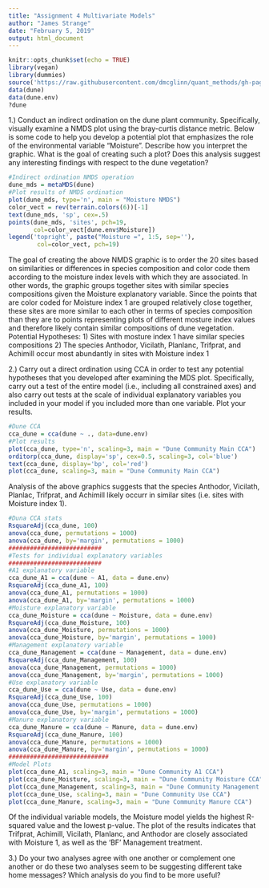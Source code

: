 ```yaml
---
title: "Assignment 4 Multivariate Models"
author: "James Strange"
date: "February 5, 2019"
output: html_document
---
```


```r
knitr::opts_chunk$set(echo = TRUE)
library(vegan)
library(dummies)
source('https://raw.githubusercontent.com/dmcglinn/quant_methods/gh-pages/scripts/utility_functions.R')
data(dune)
data(dune.env)
?dune
```

##########################################################

1.) Conduct an indirect ordination on the dune plant community. Specifically, visually examine a NMDS plot using the bray-curtis distance metric. Below is some code to help you develop a potential plot that emphasizes the role of the environmental variable "Moisture". Describe how you interpret the graphic. What is the goal of creating such a plot? Does this analysis suggest any interesting findings with respect to the dune vegetation?


```r
#Indirect ordination NMDS operation
dune_mds = metaMDS(dune)
#Plot results of NMDS ordination
plot(dune_mds, type='n', main = "Moisture NMDS")
color_vect = rev(terrain.colors(6))[-1]
text(dune_mds, 'sp', cex=.5)
points(dune_mds, 'sites', pch=19, 
       col=color_vect[dune.env$Moisture])
legend('topright', paste("Moisture =", 1:5, sep=''), 
        col=color_vect, pch=19)
```

The goal of creating the above NMDS graphic is to order the 20 sites based on similarities or differences in species composition and color code them according to the moisture index levels with which they are associated. In other words, the graphic groups together sites with similar species compositions given the Moisture explanatory variable. Since the points that are color coded for Moisture index 1 are grouped relatively close together, these sites are more similar to each other in terms of species composition than they are to points representing plots of different mosture index values and therefore likely contain similar compositions of dune vegetation.   
Potential Hypotheses:
1) Sites with mosture index 1 have similar species compositions
2) The species Anthodor, Vicilath, Planlanc, Trifprat, and Achimill occur most abundantly in sites with Moisture index 1

###########################################################



2.) Carry out a direct ordination using CCA in order to test any potential hypotheses that you developed after examining the MDS plot. Specifically, carry out a test of the entire model (i.e., including all constrained axes) and also carry out tests at the scale of individual explanatory variables you included in your model if you included more than one variable. Plot your results. 


```r
#Dune CCA 
cca_dune = cca(dune ~ ., data=dune.env)
#Plot results
plot(cca_dune, type='n', scaling=3, main = "Dune Community Main CCA")
orditorp(cca_dune, display='sp', cex=0.5, scaling=3, col='blue')
text(cca_dune, display='bp', col='red')
plot(cca_dune, scaling=3, main = "Dune Community Main CCA")
```

Analysis of the above graphics suggests that the species Anthodor, Vicilath, Planlac, Trifprat, and Achimill likely occurr in similar sites (i.e. sites with Moisture index 1). 

```r
#Duna CCA stats
RsquareAdj(cca_dune, 100)
anova(cca_dune, permutations = 1000)
anova(cca_dune, by='margin', permutations = 1000)
##########################
#Tests for individual explanatory variables
##########################
#A1 explanatory variable
cca_dune_A1 = cca(dune ~ A1, data = dune.env)
RsquareAdj(cca_dune_A1, 100)
anova(cca_dune_A1, permutations = 1000)
anova(cca_dune_A1, by='margin', permutations = 1000)
#Moisture explanatory variable
cca_dune_Moisture = cca(dune ~ Moisture, data = dune.env)
RsquareAdj(cca_dune_Moisture, 100)
anova(cca_dune_Moisture, permutations = 1000)
anova(cca_dune_Moisture, by='margin', permutations = 1000)
#Management explanatory variable
cca_dune_Management = cca(dune ~ Management, data = dune.env)
RsquareAdj(cca_dune_Management, 100)
anova(cca_dune_Management, permutations = 1000)
anova(cca_dune_Management, by='margin', permutations = 1000)
#Use explanatory variable
cca_dune_Use = cca(dune ~ Use, data = dune.env)
RsquareAdj(cca_dune_Use, 100)
anova(cca_dune_Use, permutations = 1000)
anova(cca_dune_Use, by='margin', permutations = 1000)
#Manure explanatory variable
cca_dune_Manure = cca(dune ~ Manure, data = dune.env)
RsquareAdj(cca_dune_Manure, 100)
anova(cca_dune_Manure, permutations = 1000)
anova(cca_dune_Manure, by='margin', permutations = 1000)
############################
#Model Plots
plot(cca_dune_A1, scaling=3, main = "Dune Community A1 CCA")
plot(cca_dune_Moisture, scaling=3, main = "Dune Community Moisture CCA")
plot(cca_dune_Management, scaling=3, main = "Dune Community Management CCA")
plot(cca_dune_Use, scaling=3, main = "Dune Community Use CCA")
plot(cca_dune_Manure, scaling=3, main = "Dune Community Manure CCA")
```

Of the individual variable models, the Moisture model yields the highest R-squared value and the lowest p-value. The plot of the results indicates that Trifprat, Achimill, Vicilath, Planlanc, and Anthodor are closely associated with Moisture 1, as well as the 'BF' Management treatment. 


###########################################################


3.) Do your two analyses agree with one another or complement one another or do these two analyses seem to be suggesting different take home messages? Which analysis do you find to be more useful?









